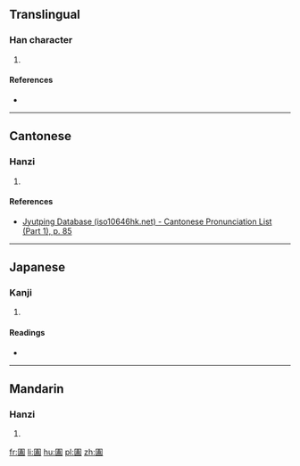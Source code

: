==Translingual==

===Han character===
{{Han char|rn=31|rad=囗|as=10|sn=13|four=60107|canj=WGIT|ids=⿴囗盍}}

# {{defn|Han|sort=囗10}}

====References====
* {{Han ref|kx=0220.100|dkj=04820|dj=0452.010|hdz=10724.010|uh=5714|ud=22292|bh=DCE1|bd=56545}}

----

==Cantonese==

===Hanzi===
{{yue-hanzi|jyut=[[aap3]]|y=aap3}}

# {{defn|lang=yue|sort=囗10}}

====References====
* [http://www.iso10646hk.net/jp/document/download.jsp Jyutping Database (iso10646hk.net) - Cantonese Pronunciation List (Part 1), p. 85]

----

==Japanese==

===Kanji===
{{ja-kanji|grade=|rs=囗10}}

# {{defn|lang=ja|sort=囗10}}

====Readings====
* {{ja-readings|on=[[おう]] (ō), [[よう]] (yō)|kun=}}

----

==Mandarin==

===Hanzi===
{{cmn-hanzi|pin=[[è]] ([[e4]])|wg=o<sup>4</sup>}}

# {{defn|lang=cmn|sort=囗10}}

[[fr:圔]]
[[li:圔]]
[[hu:圔]]
[[pl:圔]]
[[zh:圔]]